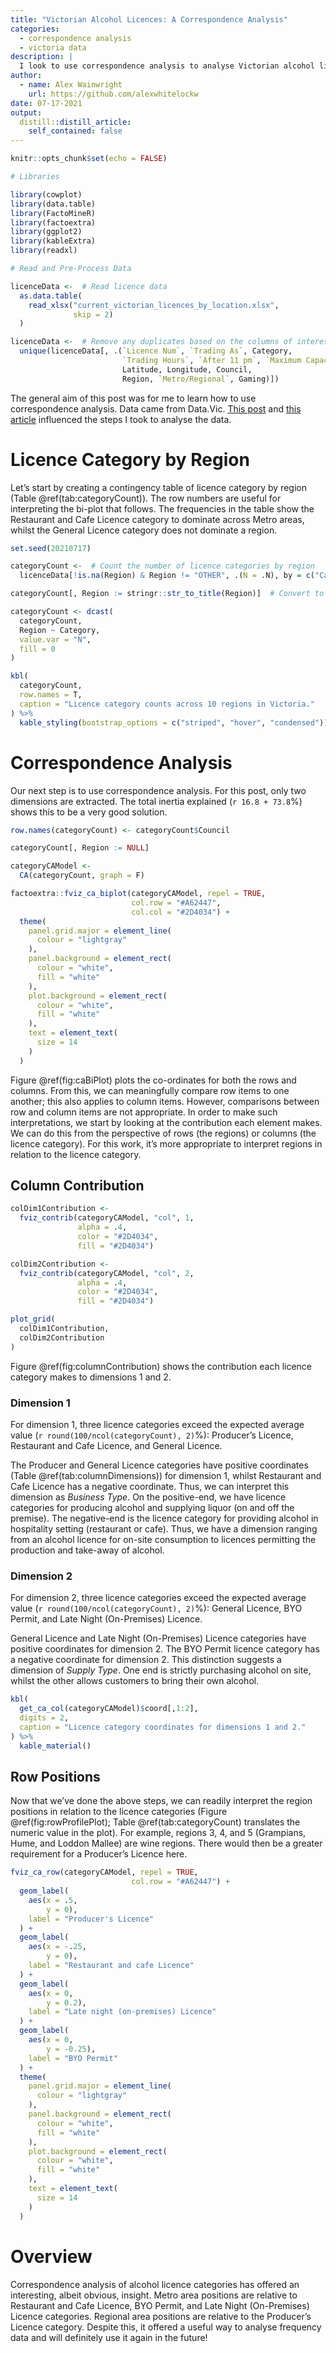 ```yaml
---
title: "Victorian Alcohol Licences: A Correspondence Analysis"
categories:
  - correspondence analysis
  - victoria data
description: |
  I look to use correspondence analysis to analyse Victorian alcohol licence categories.
author:
  - name: Alex Wainwright
    url: https://github.com/alexwhitelockw
date: 07-17-2021
output:
  distill::distill_article:
    self_contained: false
---
```



```r
knitr::opts_chunk$set(echo = FALSE)

# Libraries

library(cowplot)
library(data.table)
library(FactoMineR)
library(factoextra)
library(ggplot2)
library(kableExtra)
library(readxl)

# Read and Pre-Process Data

licenceData <-  # Read licence data
  as.data.table(
    read_xlsx("current_victorian_licences_by_location.xlsx",
              skip = 2)
  )

licenceData <-  # Remove any duplicates based on the columns of interest
  unique(licenceData[, .(`Licence Num`, `Trading As`, Category,
                         `Trading Hours`, `After 11 pm`, `Maximum Capacity`,
                         Latitude, Longitude, Council,
                         Region, `Metro/Regional`, Gaming)])

```

The general aim of this post was for me to learn how to use correspondence analysis. Data came from Data.Vic. [This post](http://www.sthda.com/english/articles/31-principal-component-methods-in-r-practical-guide/113-ca-correspondence-analysis-in-r-essentials/#graph-of-row-variables) and [this article](http://marketing-bulletin.massey.ac.nz/V14/MB_V14_T2_Bendixen.pdf) influenced the steps I took to analyse the data.

# Licence Category by Region

Let's start by creating a contingency table of licence category by region (Table \@ref(tab:categoryCount)). The row numbers are useful for interpreting the bi-plot that follows. The frequencies in the table show the Restaurant and Cafe Licence category to dominate across Metro areas, whilst the General Licence category does not dominate a region.

```r

set.seed(20210717)

categoryCount <-  # Count the number of licence categories by region
  licenceData[!is.na(Region) & Region != "OTHER", .(N = .N), by = c("Category", "Region")]

categoryCount[, Region := stringr::str_to_title(Region)]  # Convert to title case

categoryCount <- dcast(
  categoryCount,
  Region ~ Category,
  value.var = "N",
  fill = 0
)

kbl(
  categoryCount,
  row.names = T,
  caption = "Licence category counts across 10 regions in Victoria."
) %>% 
  kable_styling(bootstrap_options = c("striped", "hover", "condensed"))

```

# Correspondence Analysis

Our next step is to use correspondence analysis. For this post, only two dimensions are extracted. The total inertia explained (`r 16.8 + 73.8`%) shows this to be a very good solution. 

```r

row.names(categoryCount) <- categoryCount$Council

categoryCount[, Region := NULL]

categoryCAModel <- 
  CA(categoryCount, graph = F)

factoextra::fviz_ca_biplot(categoryCAModel, repel = TRUE, 
                           col.row = "#A62447",
                           col.col = "#2D4034") +
  theme(
    panel.grid.major = element_line(
      colour = "lightgray"
    ),
    panel.background = element_rect(
      colour = "white",
      fill = "white"
    ),
    plot.background = element_rect(
      colour = "white",
      fill = "white"
    ),
    text = element_text(
      size = 14
    )
  )
```

Figure \@ref(fig:caBiPlot) plots the co-ordinates for both the rows and columns. From this, we can meaningfully compare row items to one another; this also applies to column items. However, comparisons between row and column items are not appropriate. In order to make such interpretations, we start by looking at the contribution each element makes. We can do this from the perspective of rows (the regions) or columns (the licence category). For this work, it’s more appropriate to interpret regions in relation to the licence category.

## Column Contribution

```r
colDim1Contribution <- 
  fviz_contrib(categoryCAModel, "col", 1,
               alpha = .4,
               color = "#2D4034",
               fill = "#2D4034")

colDim2Contribution <- 
  fviz_contrib(categoryCAModel, "col", 2,
               alpha = .4,
               color = "#2D4034",
               fill = "#2D4034")

plot_grid(
  colDim1Contribution,
  colDim2Contribution
)

```

Figure \@ref(fig:columnContribution) shows the contribution each licence category makes to dimensions 1 and 2.

### Dimension 1

For dimension 1, three licence categories exceed the expected average value (`r round(100/ncol(categoryCount), 2)`%): Producer’s Licence, Restaurant and Cafe Licence, and General Licence.

The Producer and General Licence categories have positive coordinates (Table \@ref(tab:columnDimensions)) for dimension 1, whilst Restaurant and Cafe Licence has a negative coordinate. Thus, we can interpret this dimension as *Business Type*. On the positive-end, we have licence categories for producing alcohol and supplying liquor (on and off the premise). The negative-end is the licence category for providing alcohol in hospitality setting (restaurant or cafe). Thus, we have a dimension ranging from an alcohol licence for on-site consumption to licences permitting the production and take-away of alcohol. 

### Dimension 2

For dimension 2, three licence categories exceed the expected average value (`r round(100/ncol(categoryCount), 2)`%): General Licence, BYO Permit, and Late Night (On-Premises) Licence.

General Licence and Late Night (On-Premises) Licence categories have positive coordinates for dimension 2. The BYO Permit licence category has a negative coordinate for dimension 2. This distinction suggests a dimension of *Supply Type*. One end is strictly purchasing alcohol on site, whilst the other allows customers to bring their own alcohol. 

```r
kbl(
  get_ca_col(categoryCAModel)$coord[,1:2],
  digits = 2,
  caption = "Licence category coordinates for dimensions 1 and 2."
) %>% 
  kable_material()
```

## Row Positions

Now that we've done the above steps, we can readily interpret the region positions in relation to the licence categories (Figure \@ref(fig:rowProfilePlot); Table \@ref(tab:categoryCount) translates the numeric value in the plot). For example, regions 3, 4, and 5 (Grampians, Hume, and Loddon Mallee) are wine regions. There would then be a greater requirement for a Producer's Licence here.

```r
fviz_ca_row(categoryCAModel, repel = TRUE, 
                           col.row = "#A62447") +
  geom_label(
    aes(x = .5,
        y = 0),
    label = "Producer's Licence"
  ) +
  geom_label(
    aes(x = -.25,
        y = 0),
    label = "Restaurant and cafe Licence"
  ) +
  geom_label(
    aes(x = 0,
        y = 0.2),
    label = "Late night (on-premises) Licence"
  ) + 
  geom_label(
    aes(x = 0,
        y = -0.25),
    label = "BYO Permit"
  ) +
  theme(
    panel.grid.major = element_line(
      colour = "lightgray"
    ),
    panel.background = element_rect(
      colour = "white",
      fill = "white"
    ),
    plot.background = element_rect(
      colour = "white",
      fill = "white"
    ),
    text = element_text(
      size = 14
    )
  )

```
# Overview

Correspondence analysis of alcohol licence categories has offered an interesting, albeit obvious, insight. Metro area positions are relative to Restaurant and Cafe Licence, BYO Permit, and Late Night (On-Premises) Licence categories. Regional area positions are relative to the Producer’s Licence category. Despite this, it offered a useful way to analyse frequency data and will definitely use it again in the future!

